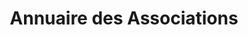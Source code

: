 ---
layout: ../../../layouts/AssoSort.astro
title: "Annuaire des Associations"
typeFilter: entrepreneuriat
affiliationFilter: su
---